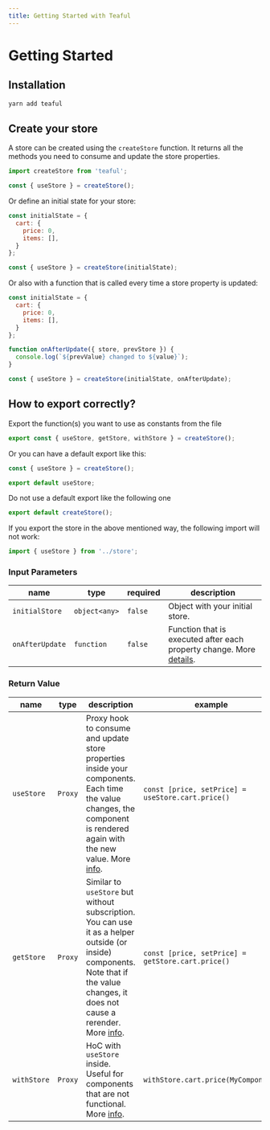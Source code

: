 ```yaml
---
title: Getting Started with Teaful
---
```



# Getting Started

## Installation

```sh
yarn add teaful
```

## Create your store

A store can be created using the `createStore` function. It returns all the methods you need to consume and update the store properties.

```js
import createStore from 'teaful';

const { useStore } = createStore();
```

Or define an initial state for your store:

```js
const initialState = {
  cart: {
    price: 0,
    items: [],
  }
};

const { useStore } = createStore(initialState);
```

Or also with a function that is called every time a store property is updated:

```js
const initialState = {
  cart: {
    price: 0,
    items: [],
  }
};

function onAfterUpdate({ store, prevStore }) {
  console.log(`${prevValue} changed to ${value}`);
}

const { useStore } = createStore(initialState, onAfterUpdate);
```


## How to export correctly?

Export the function(s) you want to use as constants from the file

```js
export const { useStore, getStore, withStore } = createStore();
```

Or you can have a default export like this:

```js
const { useStore } = createStore();

export default useStore;
```

<Callout type="error" emoji="🚫">
Do not use a default export like the following one
</Callout>

```js
export default createStore();
```

If you export the store in the above mentioned way, the following import will not work:

```js
import { useStore } from '../store';
```

### Input Parameters

| name            | type          | required | description                                                                                              |
| --------------- | ------------- | -------- | -------------------------------------------------------------------------------------------------------- |
| `initialStore`  | `object<any>` | `false`  | Object with your initial store.                                                                          |
| `onAfterUpdate` | `function`    | `false`  | Function that is executed after each property change. More [details](./methods/listeners). |

### Return Value

| name        | type    | description                                                                                                                                                                                             | example                                           |
| ----------- | ------- | ------------------------------------------------------------------------------------------------------------------------------------------------------------------------------------------------------- | ------------------------------------------------- |
| `useStore`  | `Proxy` | Proxy hook to consume and update store properties inside your components. Each time the value changes, the component is rendered again with the new value. More [info](./methods/use-store).                 | `const [price, setPrice] = useStore.cart.price()` |
| `getStore`  | `Proxy` | Similar to `useStore` but without subscription. You can use it as a helper outside (or inside) components. Note that if the value changes, it does not cause a rerender. More [info](./methods/get-store). | `const [price, setPrice] = getStore.cart.price()` |
| `withStore` | `Proxy` | HoC with `useStore` inside. Useful for components that are not functional. More [info](./methods/with-store).                                                                                                 | `withStore.cart.price(MyComponent)`               |

<FeedbackRating />
